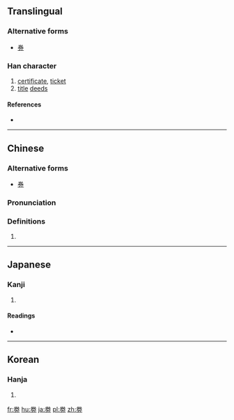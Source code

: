 {{also|券}}
==Translingual==

===Alternative forms===
* [[券]]<!-- 券 has been the simplified chinese variant of 劵 since 1995: http://www.china-language.gov.cn/wenziguifan/managed/003.htm -->

===Han character===
{{Han char|rn=19|rad=力|as=06|sn=8|four=|canj=火手大尸 (FQKS)}}

# [[certificate]], [[ticket]]
# [[title]] [[deed]]s

====References====
* {{Han ref|kx=0147.080|dkj=02330|dj=0331.170|hdz=10370.060|uh=52B5|ud=21173}}

----

==Chinese==
{{zh-forms}}

===Alternative forms===
* [[券]]

===Pronunciation===
{{zh-pron
|m=juàn
|c=
|h=pfs=
|md=
|mn=
|w=
|mc=y
|oc=y
|cat=n
}}

===Definitions===
{{zh-hanzi}}

# {{rfdef|lang=zh}}

----

==Japanese==

===Kanji===
{{ja-kanji|grade=|rs=力06}}

# {{defn|lang=ja|sort=力06}}

====Readings====
* {{ja-readings|on=[[けん]] (ken), [[げん]] (gen)|kun=[[つかる]] (tsukaru)}}

----

==Korean==

===Hanja===
{{ko-hanja|hangeul=권|rv=gwon|mr=kwŏn}}

# {{defn|lang=ko|sort=力06}}

[[fr:劵]]
[[hu:劵]]
[[ja:劵]]
[[pl:劵]]
[[zh:劵]]